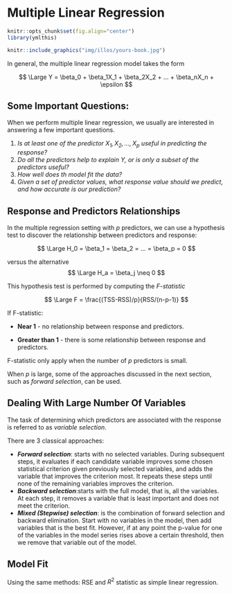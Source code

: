 # Multiple Linear Regression

```r
knitr::opts_chunk$set(fig.align="center")
library(ymlthis)
```

```r
knitr::include_graphics("img/illos/yours-book.jpg")
```

In general, the multiple linear regression model takes the form

:::formula
$$
\Large Y = \beta_0 + \beta_1X_1 + \beta_2X_2 + ... + \beta_nX_n + \epsilon
$$
:::

## Some Important Questions: {-}

When we perform multiple linear regression, we usually are interested in answering a few important questions.

1. *Is at least one of the predictor $X_1, X_2,...,X_p$ useful in predicting the response?*
2. *Do all the predictors help to explain $Y$, or is only a subset of the predictors useful?*
3. *How well does th model fit the data?*
4. *Given a set of predictor values, what response value should we predict, and how accurate is our prediction?*



## Response and Predictors Relationships


In the multiple regression setting with $p$ predictors, we can use a hypothesis test to discover the relationship between predictors and response:

$$
\Large H_0 = \beta_1 = \beta_2 = ... = \beta_p = 0
$$

versus the alternative
$$
\Large H_a = \beta_j \neq 0 
$$

This hypothesis test is performed by computing the *F-statistic*

:::formula
$$
\Large F = \frac{(TSS-RSS)/p}{RSS/(n-p-1)}
$$
:::
If F-statistic:

* **Near 1** - no relationship between response and predictors.

* **Greater than 1** - there is some relationship between response and predictors.

:::hat
   F-statistic only apply when the number of $p$ predictors is small.
   
   When *p* is large, some of the approaches discussed in the next section, such as *forward selection*, can be used.
:::

## Dealing With Large Number Of Variables

The task of determining which predictors are associated with the response is referred to as *variable selection*. 

There are 3 classical approaches:

* ***Forward selection***: starts with no selected variables. During subsequent steps, it evaluates if each candidate variable improves some chosen statistical criterion given previously selected variables, and adds the variable that improves the criterion most. It repeats these steps until none of the remaining variables improves the criterion.
* ***Backward selection***:starts with the full model, that is, all the variables. At each step, it removes a variable that is least important and does not meet the criterion.
* ***Mixed (Stepwise) selection***: is the combination of forward selection and backward elimination. Start with no variables in the model, then add variables that is the best fit. However, if at any point the p-value for one of the variables in the model series rises above a certain threshold, then we remove that variable out of the model.



## Model Fit

Using the same methods: RSE and $R^2$ statistic as simple linear regression.